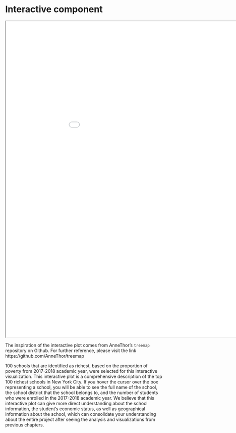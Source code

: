 # Interactive component

<iframe src="section6.html" width="1000" height="1000"></iframe>

The inspiration of the interactive plot comes from AnneThor's `treemap` repository on Github. For further reference, please visit the link https://github.com/AnneThor/treemap 

100 schools that are identified as richest, based on the proportion of poverty from 2017-2018 academic year, were selected for this interactive visualization. This interactive plot is a comprehensive description of the top 100 richest schools in New York City. If you hover the cursor over the box representing a school, you will be able to see the full name of the school, the school district that the school belongs to, and the number of students who were enrolled in the 2017-2018 academic year. We believe that this interactive plot can give more direct understanding about the school information, the student's economic status, as well as geographical information about the school, which can consolidate your understanding about the entire project after seeing the analysis and visualizations from previous chapters.